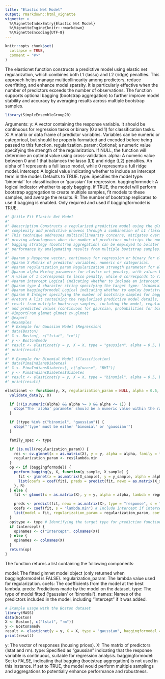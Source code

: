 ---
title: "Elastic Net Model"
output: rmarkdown::html_vignette
vignette: >
  %\VignetteIndexEntry{Elastic Net Model}
  %\VignetteEngine{knitr::rmarkdown}
  %\VignetteEncoding{UTF-8}
---

```{r, include = FALSE}
knitr::opts_chunk$set(
  collapse = TRUE,
  comment = "#>"
)
```

The elasticnet function constructs a predictive model using elastic net regularization, which combines both L1 (lasso) and L2 (ridge) penalties. This approach helps manage multicollinearity among predictors, reduce overfitting, and enhance model sparsity. It is particularly effective when the number of predictors exceeds the number of observations. The function supports optional bagging (bootstrap aggregation) to further improve model stability and accuracy by averaging results across multiple bootstrap samples.
```{r setup}
library(SimpleEnsembleGroup20)
```
Arguments:
y: A vector containing the response variable. It should be continuous for regression tasks or binary (0 and 1) for classification tasks.
X: A matrix or data frame of predictor variables. Variables can be numeric or categorical, but should be properly formatted and encoded before being passed to this function.
regularization_param: Optional; a numeric value specifying the strength of the regularization. If NULL, the function will determine an optimal value using cross-validation.
alpha: A numeric value between 0 and 1 that balances the lasso (L1) and ridge (L2) penalties. An alpha of 1 represents a full lasso model, while 0 represents a full ridge model.
intercept: A logical value indicating whether to include an intercept term in the model. Defaults to TRUE.
type: Specifies the model type: 'binomial' for classification or 'gaussian' for regression.
baggingformodel: A logical indicator whether to apply bagging. If TRUE, the model will perform bootstrap aggregation to create multiple samples, fit models to these samples, and average the results.
R: The number of bootstrap replicates to use if bagging is enabled. Only required and used if baggingformodel is TRUE.
```{r }
#' @title Fit Elastic Net Model
#'
#' @description Constructs a regularized predictive model using the glmnet package, balancing model
#' complexity and predictive prowess through a combination of L1 (lasso) and L2 (ridge) regularization penalties.
#' This technique addresses multicollinearity concerns, mitigates overfitting, and encourages sparsity in coefficients,
#' proving advantageous when the number of predictors outstrips the number of observations. Optionally, a
#' bagging strategy (bootstrap aggregation) can be employed to bolster model robustness and predictive
#' performance by amalgamating results from multiple bootstrap samples.
#'
#' @param y Response vector, continuous for regression or binary for classification.
#' @param X Matrix of predictor variables, numeric or categorical.
#' @param regularization_param Regularization strength parameter for elastic net penalty; if NULL, determined via cross-validation.
#' @param alpha Mixing parameter for elastic net penalty, with values between 0 and 1.
#' A value of 1 corresponds to lasso penalty, while 0 corresponds to ridge penalty.
#' @param intercept Logical indicating whether to include an intercept term in the model.
#' @param type A character string specifying the target type: 'binomial' for classification or 'gaussian' for regression.
#' @param baggingformodel Logical indicating whether to employ bootstrap aggregation (bagging).
#' @param R Integer specifying the number of bootstrap samples for bagging if enabled.
#' @return A list containing the regularized predictive model details, or if baggingformodel is enabled, an aggregated
#' result from multiple bootstrap samples, including the model, regularization parameter value, coefficients,
#' and predicted values (continuous for gaussian, probabilities for binomial).
#' @importFrom glmnet glmnet cv.glmnet
#' @export
#' @examples
#' # Example for Gaussian Model (Regression)
#' data(Boston)
#' X <- Boston[, c("lstat", "rm")]
#' y <- Boston$medv
#' result <- elasticnet(y = y, X = X, type = "gaussian", alpha = 0.5, baggingformodel = FALSE)
#' print(result)
#'
#' # Example for Binomial Model (Classification)
#' data(PimaIndiansDiabetes)
#' X <- PimaIndiansDiabetes[, c("glucose", "BMI")]
#' y <- PimaIndiansDiabetes$diabetes
#' result <- elasticnet(y = y, X = X, type = "binomial", alpha = 0.5, baggingformodel = TRUE, R = 50)
#' print(result)

elasticnet <- function(y, X, regularization_param = NULL, alpha = 0.5, intercept = TRUE, baggingformodel = FALSE, type = "gaussian", R = 100) {
  validate_data(y, X)

  if (!(is.numeric(alpha) && alpha >= 0 && alpha <= 1)) {
    stop("The 'alpha' parameter should be a numeric value within the range [0, 1]")
  }

  if (!type %in% c("binomial", "gaussian")) {
    stop("'type' must be either 'binomial' or 'gaussian'")
  }

  family_spec <- type

  if (is.null(regularization_param)) {
    res <- cv.glmnet(x = as.matrix(X), y = y, alpha = alpha, family = family_spec, intercept = intercept)
    regularization_param <- res$lambda.min
  }
  op <- if (baggingformodel) {
    perform_bagging(y, X, function(y_sample, X_sample) {
      fit <- glmnet(x = as.matrix(X_sample), y = y_sample, alpha = alpha, lambda = regularization_param, family = family_spec, intercept = intercept)
      list(coefs = coef(fit), preds = predict(fit, newx = as.matrix(X_sample), type = "response"))
    }, R)
  } else {
    fit <- glmnet(x = as.matrix(X), y = y, alpha = alpha, lambda = regularization_param, family = family_spec, intercept = intercept)

    preds <- predict(fit, newx = as.matrix(X), type = "response", s = "lambda.min")
    coefs <- coef(fit, s = "lambda.min") # Include intercept if intercept is TRUE
    list(model = fit, regularization_param = regularization_param, coefs = coefs, preds = preds)
  }
  op$type <- type # Identifying the target type for prediction function
  if (intercept) {
    op$names <- c("Intercept", colnames(X))
  } else {
    op$names <- colnames(X)
  }
  return(op)
}

```
The function returns a list containing the following components:

model: The fitted glmnet model object (only returned when baggingformodel is FALSE).
regularization_param: The lambda value used for regularization.
coefs: The coefficients from the model at the best lambda.
preds: Predictions made by the model on the dataset.
type: The type of model fitted ('gaussian' or 'binomial').
names: Names of the predictors included in the model, including "Intercept" if it was added.
```{r example}
# Example usage with the Boston dataset
library(MASS)
data(Boston)
X <- Boston[, c("lstat", "rm")]
y <- Boston$medv
result <- elasticnet(y = y, X = X, type = "gaussian", baggingformodel = FALSE)
print(result)
```



y: The vector of responses (housing prices).
X: The matrix of predictors (lstat and rm).
type: Specified as "gaussian" indicating that the response variable is continuous, suitable for regression analysis.
baggingformodel: Set to FALSE, indicating that bagging (bootstrap aggregation) is not used in this instance. If set to TRUE, the model would perform multiple samplings and aggregations to potentially enhance performance and robustness.
